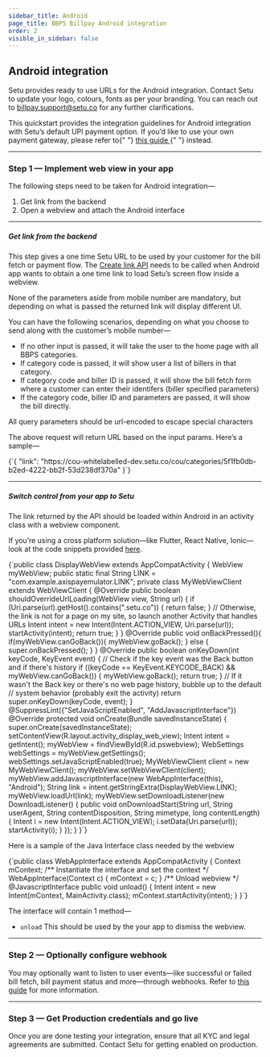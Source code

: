 ```yaml
---
sidebar_title: Android
page_title: BBPS Billpay Android integration
order: 2
visible_in_sidebar: false
---
```


## Android integration

Setu provides ready to use URLs for the Android integration. Contact Setu to update your logo, colours, fonts as per your branding. You can reach out to <a href="">billpay.support@setu.co</a> for any further clarifications.

<Callout type="tip">
    This quickstart provides the integration guidelines for Android integration
    with Setu’s default UPI payment option. If you’d like to use your own
    payment gateway, please refer to{" "}
    <a href="/payments/billpay/custom-payment/android" target="_blank">
        this guide
    </a>{" "}
    instead.
</Callout>

<hr class="primary" />

### Step 1 — Implement web view in your app

The following steps need to be taken for Android integration—

1. Get link from the backend
2. Open a webview and attach the Android interface

<hr class="tertiary" />

##### Get link from the backend

This step gives a one time Setu URL to be used by your customer for the bill fetch or payment flow. The <a href="/payments/billpay/api-reference/white-label#/category~Link/operation~getLink" target="_blank">Create link API</a> needs to be called when Android app wants to obtain a one time link to load Setu’s screen flow inside a webview.

<Callout type="tip">
    None of the parameters aside from mobile number are mandatory, but depending
    on what is passed the returned link will display different UI.
</Callout>

<br />

You can have the following scenarios, depending on what you choose to send along with the customer’s mobile number—

-   If no other input is passed, it will take the user to the home page with all BBPS categories.
-   If category code is passed, it will show user a list of billers in that category.
-   If category code and biller ID is passed, it will show the bill fetch form where a customer can enter their identifers (biller specified parameters)
-   If the category code, biller ID and parameters are passed, it will show the bill directly.

<Callout type="warning">
    All query parameters should be url-encoded to escape special characters
</Callout>

<br />

The above request will return URL based on the input params. Here’s a sample—

<CodeBlockWithCopy language="json">
    {`{
  "link": "https://cou-whitelabelled-dev.setu.co/cou/categories/5f1fb0db-b2ed-4222-bb2f-53d238df370a"
}`}
</CodeBlockWithCopy>

<hr class="tertiary" />

##### Switch control from your app to Setu

The link returned by the API should be loaded within Android in an activity class with a webview component.

If you’re using a cross platform solution—like Flutter, React Native, Ionic—look at the code snippets provided <a href="/payments/billpay/quickstart/cross-platform" target="_blank">here</a>.

<CodeBlockWithCopy language="java">
  {`public class DisplayWebView extends AppCompatActivity {
    WebView myWebView;
    public static final String LINK = "com.example.axispayemulator.LINK";
    private class MyWebViewClient extends WebViewClient {
        @Override
        public boolean shouldOverrideUrlLoading(WebView view, String url) {
            if (Uri.parse(url).getHost().contains(".setu.co")) {
                return false;
            }
            // Otherwise, the link is not for a page on my site, so launch another Activity that handles URLs
            Intent intent = new Intent(Intent.ACTION_VIEW, Uri.parse(url));
            startActivity(intent);
            return true;
        }
    }
    @Override
    public void onBackPressed(){
        if(myWebView.canGoBack()){
            myWebView.goBack();
        } else {
            super.onBackPressed();
        }
    }
    @Override
    public boolean onKeyDown(int keyCode, KeyEvent event) {
        // Check if the key event was the Back button and if there's history
        if ((keyCode == KeyEvent.KEYCODE_BACK) && myWebView.canGoBack()) {
            myWebView.goBack();
            return true;
        }
        // If it wasn't the Back key or there's no web page history, bubble up to the default
        // system behavior (probably exit the activity)
        return super.onKeyDown(keyCode, event);
    }
    @SuppressLint({"SetJavaScriptEnabled", "AddJavascriptInterface"})
    @Override
    protected void onCreate(Bundle savedInstanceState) {
        super.onCreate(savedInstanceState);
        setContentView(R.layout.activity_display_web_view);
        Intent intent = getIntent();
        myWebView = findViewById(R.id.pswebview);
        WebSettings webSettings = myWebView.getSettings();
        webSettings.setJavaScriptEnabled(true);
        MyWebViewClient client = new MyWebViewClient();
        myWebView.setWebViewClient(client);
        myWebView.addJavascriptInterface(new WebAppInterface(this), "Android");
        String link = intent.getStringExtra(DisplayWebView.LINK);
        myWebView.loadUrl(link);
        myWebView.setDownloadListener(new DownloadListener() {
            public void onDownloadStart(String url, String userAgent,
                                        String contentDisposition, String mimetype,
                                        long contentLength) {
                Intent i = new Intent(Intent.ACTION_VIEW);
                i.setData(Uri.parse(url));
                startActivity(i);
            }
        });
    }
}`}

</CodeBlockWithCopy>

Here is a sample of the Java Interface class needed by the webview

<CodeBlockWithCopy language="java">
 {`public class WebAppInterface extends AppCompatActivity {
    Context mContext;
    /** Instantiate the interface and set the context */
    WebAppInterface(Context c) {
        mContext = c;
    }
    /** Unload webview */
    @JavascriptInterface
    public void unload() {
        Intent intent = new Intent(mContext, MainActivity.class);
        mContext.startActivity(intent);
    }
}`}

</CodeBlockWithCopy>

The interface will contain 1 method—

-   `unload` This should be used by the your app to dismiss the webview.

<hr class="primary" />

### Step 2 — Optionally configure webhook

You may optionally want to listen to user events—like successful or failed bill fetch, bill payment status and more—through webhooks. Refer to <a href="/payments/billpay/user-events" target="_blank">this guide</a> for more information.

<hr class="primary" />

### Step 3 — Get Production credentials and go live

Once you are done testing your integration, ensure that all KYC and legal agreements are submitted. Contact Setu for getting enabled on production.

<WasPageHelpful />
